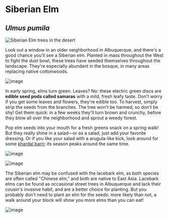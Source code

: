 # Siberian Elm

## _Ulmus pumila_

![Siberian Elm trees in the desert](/assets/ulmus/img/plant.jpg)

Look out a window in an older neighborhood in Albuquerque, and there's a good chance you'll see a Siberian elm. Planted in mass throughout the West to fight the dust bowl, these trees have seeded themselves throughout the landscape. They're especially abundant in the bosque, in many areas replacing native cottonwoods.

![image](/assets/ulmus/img/twig.jpg "Elm flowers and budding seeds.")

In early spring, elms turn green. Leaves? No: these electric green discs are **edible seed pods called samaras** with a mild, fresh leafy taste. Don't worry if you get some leaves and flowers, they're edible too. To harvest, simply strip the seeds from the branches. The tree won't be harmed, so don't be shy! Get them quick: in a few weeks they'll turn brown and crunchy, before they blow all over the neighborhood and sprout a weedy forest.

Pop elm seeds into your mouth for a fresh greens snack on a spring walk! But they really shine in a salad—or as a salad, just add your favorite dressing. Or if you like your salad with a arugula-like kick, look around for some [khardal barri](sisybrium); its season peaks around the same time.

![image](/assets/ulmus/img/handful.jpg "A handful of elm seeds. The small brown specks are flowers.")

![image](/assets/ulmus/img/salad.jpg "Elm seeds, khardal, sunflower seed, fennel and radish flower salad.")

The Siberian elm may be confused with the lacebark elm, as both species are often called "Chinese elm," and both are native to East Asia. Lacebark elms can be found as occasional street trees in Albuquerque and lack their cousin's invasive habit, and are a better choice for planting. But you probably don't need to plant an elm for the seeds: more likely than not, a walk around your block will show you more elms than you can eat!

![image](/assets/ulmus/img/chickens.jpg "Chickens too enjoy elm seeds")
